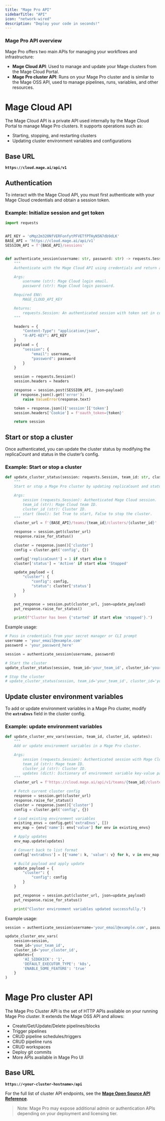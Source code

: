 ```yaml
---
title: "Mage Pro API"
sidebarTitle: "API"
icon: "network-wired"
description: "Deploy your code in seconds!"
---
```


### **Mage Pro API overview**

Mage Pro offers two main APIs for managing your workflows and infrastructure:

- **Mage Cloud API**: Used to manage and update your Mage clusters from the Mage Cloud Portal.
- **Mage Pro cluster API**: Runs on your Mage Pro cluster and is similar to the Mage OSS API, used to manage pipelines, runs, variables, and other resources.

# **Mage Cloud API**

The Mage Cloud API is a private API used internally by the Mage Cloud Portal to manage Mage Pro clusters. It supports operations such as:

- Starting, stopping, and restarting clusters
- Updating cluster environment variables and configurations

## **Base URL**

**`https://cloud.mage.ai/api/v1`**

## **Authentication**

To interact with the Mage Cloud API, you must first authenticate with your Mage Cloud credentials and obtain a session token.

### **Example: Initialize session and get token**

```Python
import requests


API_KEY = 'oMqz2m320NfVERFonfytPFVETfPTHyN5N7db9dLK'
BASE_API = 'https://cloud.mage.ai/api/v1'
SESSION_API = f'{BASE_API}/sessions'


def authenticate_session(username: str, password: str) -> requests.Session:
    """
    Authenticate with the Mage Cloud API using credentials and return an authorized session.

    Args:
        username (str): Mage Cloud login email.
        password (str): Mage Cloud login password.

    Required ENV:
        MAGE_CLOUD_API_KEY

    Returns:
        requests.Session: An authenticated session with token set in cookies.
    """

    headers = {
        "Content-Type": "application/json",
        "X-API-KEY": API_KEY
    }
    payload = {
        "session": {
            "email": username,
            "password": password
        }
    }

    session = requests.Session()
    session.headers = headers

    response = session.post(SESSION_API, json=payload)
    if response.json().get('error'):
        raise ValueError(response.text)

    token = response.json()['session']['token']
    session.headers['Cookie'] = f'oauth_token={token}'

    return session
```

## **Start or stop a cluster**

Once authenticated, you can update the cluster status by modifying the replicaCount and status in the cluster’s config.

### **Example: Start or stop a cluster**

```Python
def update_cluster_status(session: requests.Session, team_id: str, cluster_id: str, start: bool = True):
    """
    Start or stop a Mage Pro cluster by updating replicaCount and status.

    Args:
        session (requests.Session): Authenticated Mage Cloud session.
        team_id (str): Mage Cloud team ID.
        cluster_id (str): Cluster ID.
        start (bool): Set True to start, False to stop the cluster.
    """
    cluster_url = f'{BASE_API}/teams/{team_id}/clusters/{cluster_id}'

    response = session.get(cluster_url)
    response.raise_for_status()

    cluster = response.json()['cluster']
    config = cluster.get('config', {})

    config['replicaCount'] = 1 if start else 0
    cluster['status'] = 'Active' if start else 'Stopped'

    update_payload = {
        "cluster": {
            "config": config,
            "status": cluster['status']
        }
    }

    put_response = session.put(cluster_url, json=update_payload)
    put_response.raise_for_status()

    print(f"Cluster has been {'started' if start else 'stopped'}.")
```
Example usage:
```Python
# Pass in credentials from your secret manager or CLI prompt
username = 'your_email@example.com'
password = 'your_password_here'

session = authenticate_session(username, password)

# Start the cluster
update_cluster_status(session, team_id='your_team_id', cluster_id='your_cluster_id', start=True)

# Stop the cluster
# update_cluster_status(session, team_id='your_team_id', cluster_id='your_cluster_id', start=False)
```
## **Update cluster environment variables**

To add or update environment variables in a Mage Pro cluster, modify the **`extraEnvs`** field in the cluster config.

### **Example: update environment variables**

```Python
def update_cluster_env_vars(session, team_id, cluster_id, updates):
    """
    Add or update environment variables in a Mage Pro cluster.

    Args:
        session (requests.Session): Authenticated session with Mage Cloud API.
        team_id (str): Mage team ID.
        cluster_id (str): Cluster ID.
        updates (dict): Dictionary of environment variable key-value pairs to add or update.
    """
    cluster_url = f'https://cloud.mage.ai/api/v1/teams/{team_id}/clusters/{cluster_id}'

    # Fetch current cluster config
    response = session.get(cluster_url)
    response.raise_for_status()
    cluster = response.json()['cluster']
    config = cluster.get('config', {})

    # Load existing environment variables
    existing_envs = config.get('extraEnvs', [])
    env_map = {env['name']: env['value'] for env in existing_envs}

    # Apply updates
    env_map.update(updates)

    # Convert back to list format
    config['extraEnvs'] = [{'name': k, 'value': v} for k, v in env_map.items()]

    # Build payload and apply update
    update_payload = {
        "cluster": {
            "config": config
        }
    }

    put_response = session.put(cluster_url, json=update_payload)
    put_response.raise_for_status()

    print("Cluster environment variables updated successfully.")
```
Example usage:
```Python
session = authenticate_session(username='your_email@example.com', password='your_password')

update_cluster_env_vars(
    session=session,
    team_id='your_team_id',
    cluster_id='your_cluster_id',
    updates={
        'AI_SIDEKICK': '1',
        'DEFAULT_EXECUTOR_TYPE': 'k8s',
        'ENABLE_SOME_FEATURE': 'true'
    }
)
```
# **Mage Pro cluster API**

The Mage Pro Cluster API is the set of HTTP APIs available on your running Mage Pro cluster. It extends the Mage OSS API and allows:

- Create/Get/Update/Delete pipelines/blocks
- Trigger pipelines
- CRUD pipeline schedules/triggers
- CRUD pipeline runs
- CRUD workspaces
- Deploy git commits
- More APIs available in Mage Pro UI

## **Base URL**

**`https://<your-cluster-hostname>/api`**

For the full list of cluster API endpoints, see the [**Mage Open Source API Reference**](https://docs.mage.ai/extensibility/api-reference/overview).

> Note: Mage Pro may expose additional admin or authentication APIs depending on your deployment and licensing tier.
>
